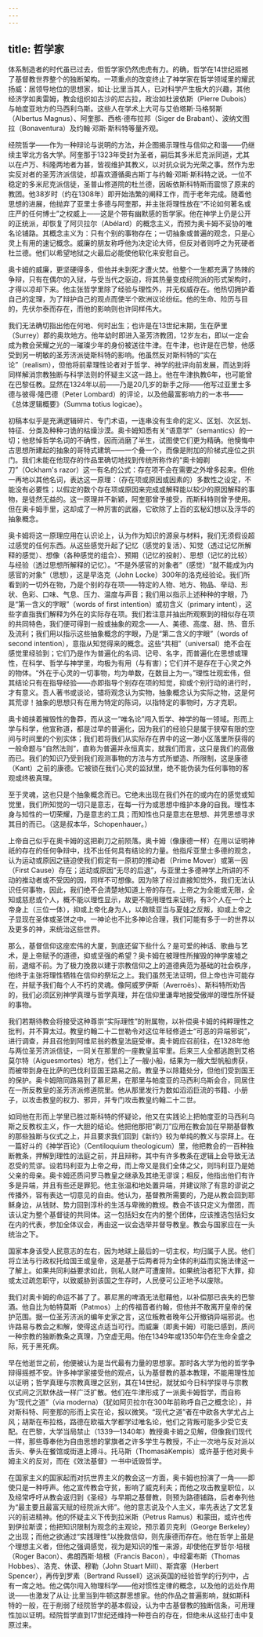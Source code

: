 ```yaml
---
---
---
```

title: 哲学家
---




体系制造者的时代虽已过去，但哲学家仍然虎虎有力。的确，哲学在14世纪摇撼了基督教世界整个的独断架构。一项重点的改变终止了神学家在哲学领域里的耀武扬威：居领导地位的思想家，如让·比里当其人，已对科学产生极大的兴趣，其他经济学如奥雷姆，教会组织如古沙的尼古拉，政治如杜波依斯（Pierre Dubois）与帕度亚地方的马西利乌斯。这些人在学术上大可与艾伯塔斯·马格努斯（Albertus Magnus）、阿奎那、西格·德布拉邦（Siger de Brabant）、波纳文图拉（Bonaventura）及约翰·邓斯·斯科特等量齐观。

经院哲学——作为一种辩论与说明的方法，并企图揭示理性与信仰之和谐——仍继续主宰北方各大学。阿奎那于1323年受封为圣者，嗣后其多米尼克派同道，尤其以在卢万、科隆两地者为甚，皆视维护其教义，以对抗众说为光荣之事。然作为忠实反对者的圣芳济派信徒，却喜欢遵循奥古斯丁与约翰·邓斯·斯科特之说。一位不稳定的多米尼克派信徒，圣普山修道院的杜兰德，因皈依斯科特斯而震惊了原来的教团。他38岁时（约在1308年）即开始浩繁的阐释工作，而于老年完成。随着他思想的进展，他抛弃了亚里士多德与阿奎那，并主张将理性放在“不论如何著名或庄严的任何博士”之权威上——这是个带有幽默感的哲学家。他在神学上仍是公开的正统派，却恢复了阿贝拉尔（Abélard）的概念主义，而预为奥卡姆不妥协的唯名论铺路。其概念主义为：只有个别的事物存在；一切抽象或普遍的观念，只是心灵上有用的速记概念。威廉的朋友称呼他为决定论大师，但反对者则呼之为死硬者杜兰德。他们以希望地狱之火最后必能使他软化来安慰自己。

奥卡姆的威廉，更坚硬得多，但他并未到死才遭火焚。他整个一生都充满了热辣的争辩，只有在偶尔的入狱，与受当代之驱迫，将其热量变成经院派的形式架构时，才得以凉却下来。他主张哲学里除了经验与理性外，并无权威存在。他热切拥护着自己的定理，为了辩护自己的观点而使半个欧洲议论纷纭。他的生命、险历与目的，先伏尔泰而存在，而他的影响则也许同样伟大。

我们无法确切指出他在何地、何时出生；也许是在13世纪末期，生在萨里（Surrey）郡的奥坎地方。他年幼时即进入圣芳济教团，12岁左右，即以一定会成为教会荣耀之光的一璀璨少年的身份被送往牛津。在牛津，也许是在巴黎，他感受到另一明敏的圣芳济派徒斯科特的影响。他虽然反对斯科特的“实在论”（realism），但他将前辈理性论者对于哲学、神学的批评向前发展，而达到将同样解消宗教独断与科学法则的怀疑主义这一路上。他在牛津执教6年，也可能曾在巴黎任教。显然在1324年以前——乃是20几岁的新手之际——他写过亚里士多德与彼得·隆巴德（Peter Lombard）的评论，以及他最富影响力的一本书——《总体逻辑概要》（Summa totius logicae）。

初稿本似乎是充满逻辑碎片、专门术语，一连串没有生命的定义、区划、次区划、特征、分类及种种刁诡的枯燥沙漠。奥卡姆知悉有关“语意学”（semantics）的一切；他悲悼哲学名词的不确性，因而消磨了半生，试图使它们更为精确。他懊悔中古思想所建起的抽象的哥特式建筑——一个叠一个，而像是附加的阶梯式座位之拱门。我们未能在他现存的作品里确切地找到传统所称作的“奥卡姆剃刀”（Ockham's razor）这一有名的公式：存在项不会在需要之外增多起来。但他一再地以其他名词，表达这一原理：（存在项或原因或因素的）多数性之设定，不能没有必要性；以假定的数个存在项或原因来完成或解释能以较少的原因解释的事物，是徒然无益的。这一原理并不新颖，阿奎那曾予接受，而斯科特则曾予使用。但在奥卡姆手里，这却成了一种厉害的武器，它砍除了上百的玄秘幻想以及浮华的抽象概念。

奥卡姆将这一原理应用在认识论上，认为作为知识的源泉与材料，我们无须假设超过感觉的任何东西。从这些感觉升起了记忆（感觉的复活）、知觉（透过记忆所解释的感觉）、想像（各种感觉的组合）、预期（记忆的投射）、思想（记忆的比较）与经验（透过思想所解释的记忆）。“不是外感官的对象者”（感觉）“就不能成为内感官的对象”（思想），这是早洛克（John Locke）300年的洛克经验论。我们所看到的一切外在物，乃是个别的存在项——特定的人物、地方、物品、举动、形状、色彩、口味、气息、压力、温度与声音；我们用以指示上述种种的字眼，乃是“第一含义的字眼”（words of first intention）或初含义（primary intent），这些字直指我们解释为外在的实际存在项。我们若注意并抽出所观察到的相似存在项的共同特色，我们便可得到一般或抽象的观念——人、美德、高度、甜、热、音乐及流利；我们用以指示这些抽象概念的字眼，乃是“第二含义的字眼”（words of second intention），意指从知觉得来的概念。这些“共相”（universal）绝不会在感觉里经验到；它们乃是作为普遍化的名词、记号、名字，而普遍化在思想或理性，在科学、哲学与神学里，均极为有用（与有害）；它们并不是存在于心灵之外的物体。“外在于心灵的一切事物，均为单数，在数目上为一。”理性壮观宏伟，但其结论只有在指导经验——亦即指导个别存在项的知觉，抑或个别行动的进行时，才有意义。吾人著书或谈论，错将观念认为实物，抽象概念认为实际之物，这是何其荒谬！抽象的思想只有在用为特定的陈词，以指特定的事物时，方才克职。

奥卡姆挟着摧毁性的鲁莽，而从这一“唯名论”闯入哲学、神学的每一领域。形而上学与科学，他宣称道，都是过早的普遍化，因为我们的经验只是属于狭窄有限的空间与时间里的个别实体；我们若将我们从实际存在界中的这一渺小区落里所获得的一般命题与“自然法则”，直称为普遍并永恒真实，就我们而言，这只是我们的高傲而已。我们的知识乃受到我们观测事物的方法与方式所塑造、所限制，这是康德（Kant）之前的康德。它被锁在我们心灵的监狱里，绝不能伪装为任何事物的客观或终极真理。

至于灵魂，这也只是个抽象概念而已。它绝未出现在我们外在的或内在的感觉或知觉里，我们所知觉的一切只是意志，在每一行为或思想中维护本身的自我。理性本身与知性的一切荣耀，乃是意志的工具；而知性也只是意志在思想、并凭思想寻求其目的而已。（这是叔本华，Schopenhauer。）

上帝自己似乎在奥卡姆的这把剃刀之前陨落。奥卡姆（像康德一样）在用以证明神祇的存在的任何争辩中，找不出任何具有结论的力量。他指斥亚里士多德的观念，认为运动或原因之链迫使我们假定有一原初的推动者（Prime Mover）或第一因（First Cause）存在；运动或原因“无尽的后退”，与亚里士多德神学上所讲的不动的推动者或不受因的因，同样不可想像。因为除了经过直接知觉外，我们无法认识任何事物，因此，我们绝不会清楚地知道上帝的存在。上帝之为全能或无限，全知或慈悲或个人，概不能以理性显示，故更不能用理性来证明，有3个人在一个上帝身上（三位一体），抑或上帝化身为人，以救赎亚当与夏娃之反叛，抑或上帝之子显现在圣体或圣饼之中。一神论也不比多神论合理，我们可能有多于一的世界以及更多的神，来统治这些世界。

那么，基督信仰这座宏伟的大厦，到底还留下些什么？是可爱的神话、歌曲与艺术，是上帝赋予的道德，抑或坚强的希望？奥卡姆在被理性所摧毁的神学废墟之前，退缩不前。为了极力挽救以建于宗教信仰之上的道德典范为基础的社会秩序，他终于主张将理性牺牲在信仰的祭坛之上。我们虽然无法证明，但上帝也许可能存在，并赋予我们每个人不朽的灵魂。像阿威罗伊斯（Averroёs）、斯科特所劝告的，我们必须区别神学真理与哲学真理，并在信仰里谦卑地接受傲岸的理性所怀疑的事物。

我们若期待教会将接受这种尊崇“实际理性”的附属物，以补偿奥卡姆的纯粹理性之批判，并不算太过。教皇约翰二十二世勒令对这位年轻修道士“可恶的异端邪说”，进行调查，并且召他到阿维尼翁的教皇法庭受审。奥卡姆应召前往，在1328年他与两位圣芳济派信徒，一同关在那里的一座教皇监牢里。后来三人全都逃跑到艾格莫尔特（Aiguesmortes）地方，他们上了一艘小船，结果为一艘大型帆船虏获，而被带到身在比萨的巴伐利亚国王路易之前。教皇予以除籍处分，但他们受到国王的保护。奥卡姆陪同路易到了慕尼黑，在那里与帕度亚的马西利乌斯会合，同居住在一所反教皇的圣芳济派修道院里。他从那里发行为数如滔滔巨流的书籍、小册子，以攻击教皇的权力、邪异，并专门攻击教皇约翰二十二世。

如同他在形而上学里已胜过斯科特的怀疑论，他又在实践论上把帕度亚的马西利乌斯之反教权主义，作一大胆的结论。他把他那把“剃刀”应用在教会加在早期基督教的那些独断与仪式之上，并且要求我们回到《新约》较为单纯的教义与崇拜上。在一篇好斗的《神学百论》（Centiloquium theologicum）里，他把教会的一百种独断教条，押解到理性的法庭之前，并且辩称，其中有许多教条在逻辑上会导致无法忍受的荒谬。设若玛利亚为上帝之母，而上帝又是我们全体之父，则玛利亚乃是她父亲的母亲。奥卡姆还质问罗马教皇之继承及其绝无谬误；相反，他指出他们有许多是异端，并且有些还是罪犯。他主张温和地处置异端，并建议除了有意的谬说之传播外，容有表达一切意见的自由。他认为，基督教所需要的，乃是从教会回到耶稣身边，从钱财、势力回到淳朴的生活与卑微的教规。教会不该只定义为僧团，而该认定为整个基督徒的共同体。这一包括妇女在内的整个团体，应该推选包括妇女在内的代表，参加全体议会，再由这一议会选举并督导教皇。教会与国家应在一头统治之下。

国家本身该受人民意志的左右，因为地球上最后的一切主权，均归属于人民。他们将立法与行政权托给国王或皇帝，这是基于后两者将为全体的利益而实施法律这一了解上。如果共同利益要求如此，则私人财产可遭废除。如果统治者犯下大罪，抑或太过疏忽职守，以致威胁到该国之生存时，人民便可公正地予以废除。

我们对奥卡姆的命运不甚了了。慕尼黑的啤酒无法慰藉他，以补偿那已丧失的巴黎酒。他自比为帕特莫斯（Patmos）上的传福音者约翰，但他并不敢离开皇帝的保护范围。据一位圣芳济派的编年史家之言，这位叛教者晚年公开撤销异端邪说。也许路易与教会之和解，使得这点适当可行。而威廉（即奥卡姆）可能已感到，质问一种宗教的独断教条之真理，乃空虚无用。他在1349年或1350年仍在生命全盛之际，死于黑死病。

早在他逝世之前，他便被认为是当代最有力量的思想家。那时各大学为他的哲学争辩得摇撼不安。许多神学家接受他的观点，认为基督教的基本教理，不能用理性加以证明；哲学真理与宗教真理之区别，其在14世纪，就犹如今日科学探寻与宗教仪式间之沉默休战一样广泛扩散。他们在牛津形成了一派奥卡姆哲学，而自称为“现代之道”（via moderna）（犹如阿贝拉尔在300年前称呼自己之概念论），并对斯科特、阿奎那的形而上实在论，报以微笑。“现代之道”者在中欧各大学尤占上风；胡斯在布拉格，路德在欧福大学都学过唯名论，他们之背叛可能多少受它支配。在巴黎，大学当局禁止（1339—1340年）教授奥卡姆之见解，但像我们现代一样，那些尊奉他为自由思想的掌旗者之许多学生与教授，不止一次地与反对派以舌头、拳头在餐馆或街道上搏斗。托马斯（ThomasàKempis）或许基于他对奥卡姆主义的反对，而在《效法基督》一书中诋毁哲学。

在国家主义的国家起而对抗世界主义的教会这一方面，奥卡姆也扮演了一角——即使只是一种呼声。他之宣传教会守贫，影响了威克利夫；而他之攻击教皇职位，以及经常呼吁从教会返归到《圣经》与早期之基督教，则预为路德铺路，后者奉列他为“最主要且最富天赋的经院派大师”。他的意志说及个人主义，率先表达了文艺复兴的前进精神。他的怀疑主义下传到拉米斯（Petrus Ramus）和蒙田，或许也传到伊拉斯谟；他把知识限制为观念的主观论，预示着贝克利（George Berkeley）之出现；而他之欲通过“实践理性”以挽救信仰，则先康德而存在。他在哲学上虽是个理想主义者，但他之强调感觉，视为是知识的惟一来源，却使他在罗哲尔·培根（Roger Bacon）、弗朗西斯·培根（Francis Bacon），中经霍布斯（Thomas Hobbes）、洛克、休谟、穆勒（John Stuart Mill）、斯宾塞（Herbert Spencer），再传到罗素（Bertrand Russell）这派英国的经验哲学的行列中，占有一席之地。他之偶尔闯入物理科学——他对惯性定律的概念，以及他的远处作用说——也激发了从让·比里当到牛顿这群思想家。他的作品之普遍影响，就如斯科特的一般，在于削弱了经院哲学的基本假设，认为中古基督教的独断信条，可用理性加以证明。经院哲学直到17世纪还维持一种苍白的存在，但绝未从这些打击中复原过来。